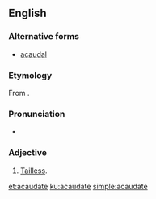 ==English==

===Alternative forms===
* [[acaudal]]

===Etymology===
From {{prefix|a|caudate|t1=without|t2=having a tail|lang=en}}.

===Pronunciation===
* {{a|US}} {{IPA|/eɪ.ˈkɔ.ˌdeɪt/|lang=en}}

===Adjective===
{{en-adj|-}}

# {{context|biology|zoology|lang=en}} [[tailless|Tailless]].

[[et:acaudate]]
[[ku:acaudate]]
[[simple:acaudate]]